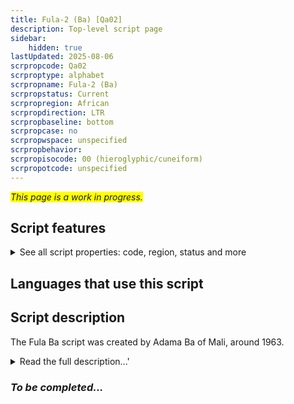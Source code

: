 ```yaml
---
title: Fula-2 (Ba) [Qa02]
description: Top-level script page
sidebar:
    hidden: true
lastUpdated: 2025-08-06
scrpropcode: Qa02
scrproptype: alphabet
scrpropname: Fula-2 (Ba)
scrpropstatus: Current
scrpropregion: African
scrpropdirection: LTR
scrpropbaseline: bottom
scrpropcase: no
scrpropwspace: unspecified
scrpropbehavior: 
scrpropisocode: 00 (hieroglyphic/cuneiform)
scrpropotcode: unspecified
---
```


<span style='background-color:yellow'>_This page is a work in progress._</span>


## Script features

<details>
<summary> See all script properties: code, region, status and more</summary>
<ScriptInfo />
</details>

## Languages that use this script

<WsList script='Qa02' wsMax='5' />

## Script description

The Fula Ba script was created by Adama Ba of Mali, around 1963.

<details><summary>Read the full description...'</summary>_Not yet available._</details>

### _To be completed..._

